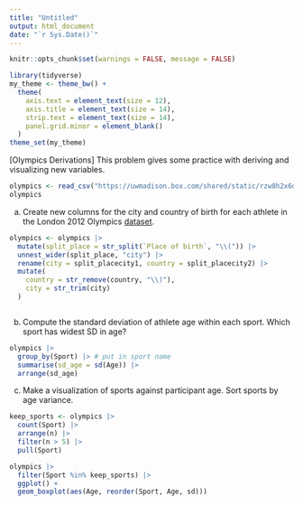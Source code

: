 ```yaml
---
title: "Untitled"
output: html_document
date: "`r Sys.Date()`"
---
```


```r
knitr::opts_chunk$set(warnings = FALSE, message = FALSE)
```

```r
library(tidyverse)
my_theme <- theme_bw() +
  theme(
    axis.text = element_text(size = 12),
    axis.title = element_text(size = 14),
    strip.text = element_text(size = 14),
    panel.grid.minor = element_blank()
  )
theme_set(my_theme)
```


[Olympics Derivations] This problem gives some practice with deriving and visualizing new variables.

```r
olympics <- read_csv("https://uwmadison.box.com/shared/static/rzw8h2x6dp5693gdbpgxaf2koqijo12l.csv")
olympics
```

a. Create new columns for the city and country of birth for each athlete in the
London 2012 Olympics
[dataset](https://uwmadison.box.com/s/rzw8h2x6dp5693gdbpgxaf2koqijo12l).

```r
olympics <- olympics |>
  mutate(split_place = str_split(`Place of birth`, "\\(")) |>
  unnest_wider(split_place, "city") |>
  rename(city = split_placecity1, country = split_placecity2) |>
  mutate(
    country = str_remove(country, "\\)"),
    city = str_trim(city)
  )



```


b. Compute the standard deviation of athlete age within each sport. Which sport
has widest SD in age?

```r
olympics |>
  group_by(Sport) |> # put in sport name
  summarise(sd_age = sd(Age)) |>
  arrange(sd_age)
```


c. Make a visualization of sports against participant age. Sort sports by
age variance.

```r
keep_sports <- olympics |>
  count(Sport) |>
  arrange(n) |>
  filter(n > 5) |>
  pull(Sport)
```

```r
olympics |>
  filter(Sport %in% keep_sports) |>
  ggplot() +
  geom_boxplot(aes(Age, reorder(Sport, Age, sd)))
```


